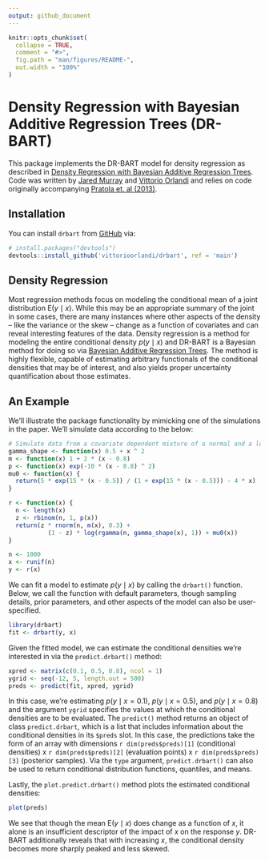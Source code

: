```yaml
---
output: github_document
---
```


<!-- README.md is generated from README.Rmd. Please edit that file -->

```r
knitr::opts_chunk$set(
  collapse = TRUE,
  comment = "#>",
  fig.path = "man/figures/README-",
  out.width = "100%"
)
```

# Density Regression with Bayesian Additive Regression Trees (DR-BART)

This package implements the DR-BART model for density regression as described in [Density Regression with Bayesian Additive Regression Trees](https://arxiv.org/abs/2112.12259). Code was written by [Jared Murray](https://jaredsmurray.github.io) and [Vittorio Orlandi](https://vittorioorlandi.github.io) and relies on code originally accompanying [Pratola et. al (2013)](https://arxiv.org/abs/1309.1906). 

<!-- badges: start -->
<!-- badges: end -->

## Installation

You can install `drbart` from [GitHub](https://github.com/vittorioorlandi/drbart) via:

``` r
# install.packages("devtools")
devtools::install_github('vittorioorlandi/drbart', ref = 'main')
```

## Density Regression
Most regression methods focus on modeling the conditional mean of a joint distribution $\mathrm{E}(y \mid x)$. While this may be an appropriate summary of the joint in some cases, there are many instances where other aspects of the density -- like the variance or the skew -- change as a function of covariates and can reveal interesting features of the data. Density regression is a method for modeling the entire conditional density $p(y \mid x)$ and DR-BART is a Bayesian method for doing so via [Bayesian Additive Regression Trees](https://arxiv.org/abs/0806.3286). The method is highly flexible, capable of estimating arbitrary functionals of the conditional densities that may be of interest, and also yields proper uncertainty quantification about those estimates.

## An Example

We'll illustrate the package functionality by mimicking one of the simulations in the paper. We'll simulate data according to the below:

```r
# Simulate data from a covariate dependent mixture of a normal and a log gamma
gamma_shape <- function(x) 0.5 + x ^ 2
m <- function(x) 1 + 2 * (x - 0.8)
p <- function(x) exp(-10 * (x - 0.8) ^ 2)
mu0 <- function(x) {
  return(5 * exp(15 * (x - 0.5)) / (1 + exp(15 * (x - 0.5))) - 4 * x)
}

r <- function(x) {
  n <- length(x)
  z <- rbinom(n, 1, p(x))
  return(z * rnorm(n, m(x), 0.3) + 
           (1 - z) * log(rgamma(n, gamma_shape(x), 1)) + mu0(x))
}

n <- 1000
x <- runif(n)
y <- r(x)
```

We can fit a model to estimate $p(y\mid x)$ by calling the `drbart()` function. Below, we call the function with default parameters, though sampling details, prior parameters, and other aspects of the model can also be user-specified.

```r
library(drbart)
fit <- drbart(y, x)
```

Given the fitted model, we can estimate the conditional densities we're interested in via the `predict.drbart()` method: 
```r
xpred <- matrix(c(0.1, 0.5, 0.8), ncol = 1)
ygrid <- seq(-12, 5, length.out = 500)
preds <- predict(fit, xpred, ygrid)
```

In this case, we're estimating $p(y \mid x = 0.1)$, $p(y \mid x = 0.5)$, and $p(y \mid x = 0.8)$ and the argument `ygrid` specifies the values at which the conditional densities are to be evaluated. The `predict()` method returns an object of class `predict.drbart`, which is a list that includes information about the conditional densities in its `$preds` slot. In this case, the predictions take the form of an array with dimensions `r dim(preds$preds)[1]` (conditional densities) x `r dim(preds$preds)[2]` (evaluation points) x `r dim(preds$preds)[3]` (posterior samples). Via the `type` argument, `predict.drbart()` can also be used to return conditional distribution functions, quantiles, and means.

Lastly, the `plot.predict.drbart()` method plots the estimated conditional densities:
```r
plot(preds)
```
We see that though the mean $\mathrm{E}(y \mid x)$ does change as a function of $x$, it alone is an insufficient descriptor of the impact of $x$ on the response $y$. DR-BART additionally reveals that with increasing $x$, the conditional density becomes more sharply peaked and less skewed.
